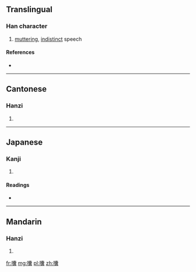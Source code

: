 ==Translingual==

===Han character===
{{Han char|rn=30|rad=口|as=22|sn=25|four=6003<sub>2</sub>|canj=口十月女 (RJBV)}}

# [[mutter]]ing, [[indistinct]] speech

====References====
* {{Han ref|kx=0216.071|dkj=04666|dj=0439.090|hdz=10709.180|uh=56D4|ud=22228|bh=F8EE|bd=63726}}

----

==Cantonese==

===Hanzi===
{{yue-hanzi|jyut=|y=nong4}}

# {{defn|lang=yue|sort=口22}}

----

==Japanese==

===Kanji===
{{ja-kanji|grade=|rs=口22}}

# {{defn|lang=ja|sort=口22}}

====Readings====
* {{ja-readings|on=[[どう]] (dō)|kun=}}

----

==Mandarin==

===Hanzi===
{{cmn-hanzi|pin=[[nāng]] ([[nang1]])|wg=nang<sup>1</sup>}}

# {{defn|lang=cmn|sort=口22}}

[[fr:囔]]
[[mg:囔]]
[[pl:囔]]
[[zh:囔]]